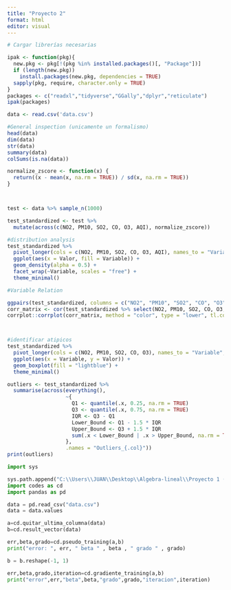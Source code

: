 ```yaml
---
title: "Proyecto 2"
format: html
editor: visual
---
```


```r
# Cargar librerías necesarias

ipak <- function(pkg){
  new.pkg <- pkg[!(pkg %in% installed.packages()[, "Package"])]
  if (length(new.pkg)) 
    install.packages(new.pkg, dependencies = TRUE)
  sapply(pkg, require, character.only = TRUE)
}
packages <- c("readxl","tidyverse","GGally","dplyr","reticulate")
ipak(packages)


```

```r
data <- read.csv('data.csv')

#General inspection (unicamente un formalismo)
head(data)
dim(data)
str(data)
summary(data)
colSums(is.na(data))

normalize_zscore <- function(x) {
  return((x - mean(x, na.rm = TRUE)) / sd(x, na.rm = TRUE))
}



test <- data %>% sample_n(1000)

test_standardized <- test %>%
  mutate(across(c(NO2, PM10, SO2, CO, O3, AQI), normalize_zscore))

#distribution analysis 
test_standardized %>%
  pivot_longer(cols = c(NO2, PM10, SO2, CO, O3, AQI), names_to = "Variable", values_to = "Valor") %>%
  ggplot(aes(x = Valor, fill = Variable)) +
  geom_density(alpha = 0.5) +
  facet_wrap(~Variable, scales = "free") +
  theme_minimal()

#Variable Relation 

ggpairs(test_standardized, columns = c("NO2", "PM10", "SO2", "CO", "O3", "AQI"), aes(alpha = 0.5))
corr_matrix <- cor(test_standardized %>% select(NO2, PM10, SO2, CO, O3, AQI)) 
corrplot::corrplot(corr_matrix, method = "color", type = "lower", tl.col = "black", addCoef.col = "black")



#identificar atipicos 
test_standardized %>%
  pivot_longer(cols = c(NO2, PM10, SO2, CO, O3), names_to = "Variable", values_to = "Valor") %>%
  ggplot(aes(x = Variable, y = Valor)) +
  geom_boxplot(fill = "lightblue") +
  theme_minimal()

outliers <- test_standardized %>%
  summarise(across(everything(), 
                   ~{
                     Q1 <- quantile(.x, 0.25, na.rm = TRUE)
                     Q3 <- quantile(.x, 0.75, na.rm = TRUE)
                     IQR <- Q3 - Q1
                     Lower_Bound <- Q1 - 1.5 * IQR
                     Upper_Bound <- Q3 + 1.5 * IQR
                     sum(.x < Lower_Bound | .x > Upper_Bound, na.rm = TRUE)
                   }, 
                   .names = "Outliers_{.col}"))
print(outliers)

```

```python
import sys

sys.path.append("C:\\Users\\JUAN\\Desktop\\Algebra-lineal\\Proyecto 1 (K-means)\\repositorio\\Proyecto 2")
import codes as cd
import pandas as pd

data = pd.read_csv("data.csv")
data = data.values 

a=cd.quitar_ultima_columna(data)
b=cd.result_vector(data)

err,beta,grado=cd.pseudo_training(a,b)
print("error: ", err, " beta " , beta , " grado " , grado)

b = b.reshape(-1, 1)

err,beta,grado,iteration=cd.gradiente_training(a,b)
print("error",err,"beta",beta,"grado",grado,"iteracion",iteration)
```
